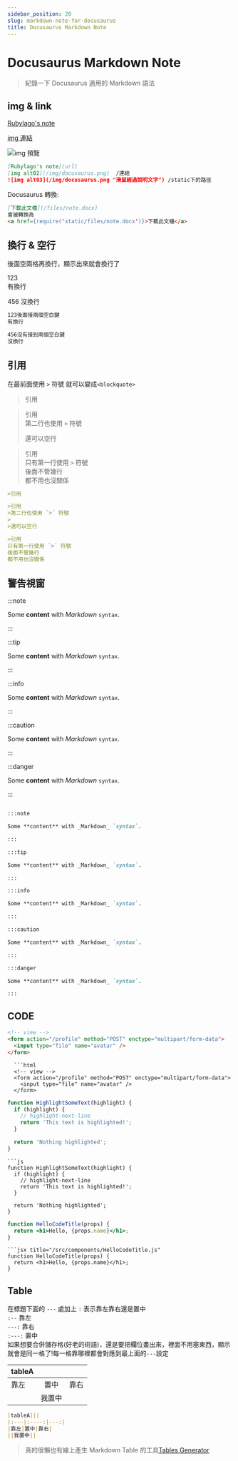 ---
sidebar_position: 20
slug: markdown-note-for-docusaurus
title: Docusaurus Markdown Note
---

# Docusaurus Markdown Note

>紀錄一下 Docusaurus 適用的 Markdown 語法

## img & link

[Rubylago's note](https://rubylago.github.io/my-note/)

[img 連結](https://d33wubrfki0l68.cloudfront.net/c088b7acfcf11100903c44fe44f2f2d7e0f30531/a52f4/zh-cn/img/docusaurus.svg)

![img 預覽](/img/docusaurus.png "小孔農")

```markdown
[Rubylago's note](url)
[img alt02](/img/docusaurus.png)  /連結
![img alt03](/img/docusaurus.png "滑鼠經過說明文字") /static下的路徑
```

Docusaurus 轉換:

```markdown
[下載此文檔](/files/note.docx)
會被轉換為
<a href={require('static/files/note.docx')}>下載此文檔</a>
```  

## 換行 & 空行

後面空兩格再換行，顯示出來就會換行了

123  
有換行

456
沒換行

```markdown
123後面接兩個空白鍵  
有換行

456沒有接到兩個空白鍵
沒換行

```

## 引用

在最前面使用 `>` 符號 就可以變成`<blockquote>`

>引用

>引用  
>第二行也使用 `>` 符號
>  
>還可以空行

>引用  
只有第一行使用 `>` 符號  
後面不管幾行  
都不用也沒關係

```markdown
>引用

>引用  
>第二行也使用 `>` 符號
>
>還可以空行

>引用  
只有第一行使用 `>` 符號  
後面不管幾行  
都不用也沒關係

```

## 警告視窗

:::note

Some **content** with _Markdown_ `syntax`.  

:::

:::tip

Some **content** with _Markdown_ `syntax`.

:::

:::info

Some **content** with _Markdown_ `syntax`.

:::

:::caution

Some **content** with _Markdown_ `syntax`.  

:::

:::danger

Some **content** with _Markdown_ `syntax`.  

:::

```markdown

:::note

Some **content** with _Markdown_ `syntax`. 

:::

:::tip

Some **content** with _Markdown_ `syntax`.  

:::

:::info

Some **content** with _Markdown_ `syntax`.  

:::

:::caution

Some **content** with _Markdown_ `syntax`.  

:::

:::danger

Some **content** with _Markdown_ `syntax`.  

:::
```

## CODE

```html
<!-- view -->
<form action="/profile" method="POST" enctype="multipart/form-data">
  <input type="file" name="avatar" />
</form>
```

```
  ```html
  <!-- view -->
  <form action="/profile" method="POST" enctype="multipart/form-data">
    <input type="file" name="avatar" />
  </form>
  ```

```js
function HighlightSomeText(highlight) {
  if (highlight) {
    // highlight-next-line
    return 'This text is highlighted!';
  }

  return 'Nothing highlighted';
}
```

```
```js
function HighlightSomeText(highlight) {
  if (highlight) {
    // highlight-next-line
    return 'This text is highlighted!';
  }

  return 'Nothing highlighted';
}
```

```jsx title="/src/components/HelloCodeTitle.js"
function HelloCodeTitle(props) {
  return <h1>Hello, {props.name}</h1>;
}
```

```
```jsx title="/src/components/HelloCodeTitle.js"
function HelloCodeTitle(props) {
  return <h1>Hello, {props.name}</h1>;
}
```

## Table

在標題下面的 `---` 處加上 `:` 表示靠左靠右還是置中  
`:--` 靠左  
`---:` 靠右  
`:---:` 置中  
如果想要合併儲存格(好老的術語)，還是要把欄位畫出來，裡面不用塞東西，顯示就會是同一格了!每一格靠哪裡都會對應到最上面的`---`設定

|tableA|||
|:---|:----:|---:|
|靠左|置中|靠右|
||我置中||

```markdown
|tableA|||
|:---|:----:|---:|
|靠左|置中|靠右|
||我置中||
```

>真的很懶也有線上產生 Markdown Table 的工具[Tables Generator](https://www.tablesgenerator.com/markdown_tables#)



<Giscus
  id="comments"
  repo="Rubylago/my-note"
  repoId="R_kgDOHo7cKQ"
  category="Announcements"
  categoryId="DIC_kwDOHo7cKc4CSRCM"
  mapping="title"
  term="Comments"
  reactionsEnabled="1"
  emitMetadata="0"
  inputPosition="top"
  theme="preferred_color_scheme"
  lang="zh-TW"
  loading="lazy"
/>
